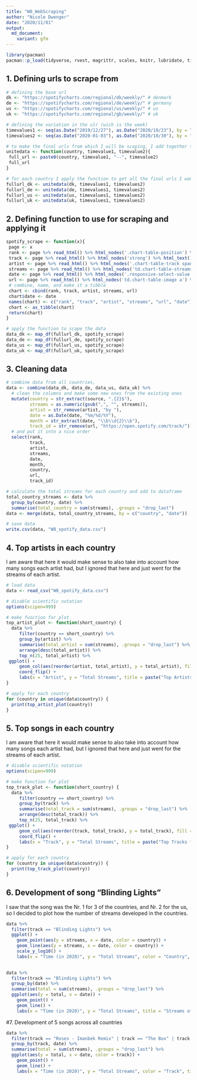 ```yaml
---
title: "W8_WebScraping"
author: "Nicole Dwenger"
date: "2020/11/01"
output:   
  md_document:
    variant: gfm
---
```


```r
library(pacman)
pacman::p_load(tidyverse, rvest, magrittr, scales, knitr, lubridate, tibble, gdata)
```

## 1. Defining urls to scrape from
```r

# defining the base url
dk <- "https://spotifycharts.com/regional/dk/weekly/" # denmark
de <- "https://spotifycharts.com/regional/de/weekly/" # germany
us <- "https://spotifycharts.com/regional/us/weekly/" # us
uk <- "https://spotifycharts.com/regional/gb/weekly/" # uk

# defining the variation in the ulr (wich is the week)
timevalues1 <- seq(as.Date("2019/12/27"), as.Date("2020/10/23"), by = "week")
timevalues2 <- seq(as.Date("2020-01-03"), as.Date("2020/10/30"), by = "week")

# to make the final urls from which I will be scaping, I add together the base + variation 
unitedata <- function(country, timevalue1, timevalue2){
 full_url <- paste0(country, timevalue1, "--", timevalue2)
 full_url
}

# for each country I apply the function to get all the final urls I want to scrape from
fullurl_dk <- unitedata(dk, timevalues1, timevalues2)
fullurl_de <- unitedata(de, timevalues1, timevalues2)
fullurl_us <- unitedata(us, timevalues1, timevalues2)
fullurl_uk <- unitedata(uk, timevalues1, timevalues2)

```

## 2. Defining function to use for scraping and applying it 
```r

spotify_scrape <- function(x){
 page <- x
 rank <- page %>% read_html() %>% html_nodes('.chart-table-position') %>% html_text() %>% as.data.frame()
 track <- page %>% read_html() %>% html_nodes('strong') %>% html_text() %>% as.data.frame()
 artist <- page %>% read_html() %>% html_nodes('.chart-table-track span') %>% html_text() %>% as.data.frame()
 streams <- page %>% read_html() %>% html_nodes('td.chart-table-streams') %>% html_text() %>% as.data.frame()
 date <- page %>% read_html() %>% html_nodes('.responsive-select-value') %>% html_text() %>% .[3] 
 url <- page %>% read_html() %>% html_nodes('td.chart-table-image a') %>% html_attr('href')
 # combine, name, and make it a tibble
 chart <- cbind(rank, track, artist, streams, url)
 chart$date <- date
 names(chart) <- c("rank", "track", "artist", "streams", "url", "date")
 chart <- as_tibble(chart)
 return(chart)
}

# apply the function to scape the data
data_dk <- map_df(fullurl_dk, spotify_scrape)
data_de <- map_df(fullurl_de, spotify_scrape)
data_us <- map_df(fullurl_us, spotify_scrape)
data_uk <- map_df(fullurl_uk, spotify_scrape)
```

## 3. Cleaning data
```r

# combine data from all countries, 
data <- combine(data_dk, data_de, data_us, data_uk) %>%
  # clean the columns and make some new ones from the existing ones
  mutate(country = str_extract(source, ".{2}$"),
         streams = as.numeric(gsub(",", "", streams)),
         artist = str_remove(artist, "by "),
         date = as.Date(date, "%m/%d/%Y"),
         month = str_extract(date, "\\b\\d{2}\\b"),
         track_id = str_remove(url, "https://open.spotify.com/track/")) %>%
  # and put it into a nice order
  select(rank,  
         track,
         artist,
         streams,
         date,
         month,
         country,
         url,
         track_id)

# calculate the total streams for each country and add to dataframe
total_country_streams <- data %>%
  group_by(country, date) %>%
  summarise(total_country = sum(streams), .groups = "drop_last")
data <- merge(data, total_country_streams, by = c("country", "date"))

# save data
write.csv(data, "W8_spotify_data.csv")

```

## 4. Top artists in each country
I am aware that here it would make sense to also take into account how many songs each artist had, but I ignored that here and just went for the streams of each artist. 
```r

# load data
data <- read_csv("W8_spotify_data.csv")

# disable scientific notation
options(scipen=999)

# make function for plot
top_artist_plot <- function(short_country) {
  data %>% 
     filter(country == short_country) %>%
     group_by(artist) %>% 
     summarise(total_artist = sum(streams), .groups = "drop_last") %>% 
     arrange(desc(total_artist)) %>%
     top_n(25, total_artist) %>%
 ggplot() +
     geom_col(aes(reorder(artist, total_artist), y = total_artist), fill = "lightblue3") +
     coord_flip() +
     labs(x = "Artist", y = "Total Streams", title = paste("Top Artists for Country:", short_country))
}

# apply for each country
for (country in unique(data$country)) {
  print(top_artist_plot(country))
}


```

## 5. Top songs in each country
I am aware that here it would make sense to also take into account how many songs each artist had, but I ignored that here and just went for the streams of each artist. 
```r

# disable scientific notation
options(scipen=999)

# make function for plot
top_track_plot <- function(short_country) {
  data %>% 
     filter(country == short_country) %>%
     group_by(track) %>% 
     summarise(total_track = sum(streams), .groups = "drop_last") %>% 
     arrange(desc(total_track)) %>%
     top_n(25, total_track) %>%
 ggplot() +
     geom_col(aes(reorder(track, total_track), y = total_track), fill = "lightcoral") +
     coord_flip() +
     labs(x = "Track", y = "Total Streams", title = paste("Top Tracks for Country:", short_country))
}

# apply for each country
for (country in unique(data$country)) {
  print(top_track_plot(country))
}


```

## 6. Development of song "Blinding Lights" 
I saw that the song was the Nr. 1 for 3 of the countries, and Nr. 2 for the us, so I decided to plot how the number of streams developed in the countries. 
```r
data %>%
  filter(track == "Blinding Lights") %>%
  ggplot() +
    geom_point(aes(y = streams, x = date, color = country)) +
    geom_line(aes(y = streams, x = date, color = country)) +
    scale_y_log10() +
    labs(x = "Time (in 2020)", y = "Total Streams", color = "Country", title = "Streams of 'Blindings Lights'")
    

data %>%
  filter(track == "Blinding Lights") %>%
  group_by(date) %>% 
  summarise(total = sum(streams), .groups = "drop_last") %>% 
  ggplot(aes(y = total, x = date)) +
    geom_point() +
    geom_line() +
    labs(x = "Time (in 2020)", y = "Total Streams", title = "Streams of 'Blindings Lights' across countries")


```

#7. Development of 5 songs across all countries
```r

data %>%
  filter(track == "Roses - Imanbek Remix" | track == "The Box" | track == "Blinding Lights" | track == "ROCKSTAR (feat. Roddy Ricch)" | track == "Dance Monkey") %>%
  group_by(track, date) %>% 
  summarise(total = sum(streams), .groups = "drop_last") %>%
  ggplot(aes(y = total, x = date, color = track)) +
    geom_point() +
    geom_line() +
    labs(x = "Time (in 2020)", y = "Total Streams", color = "Track", title = "Streams of 5 Top Tracks across countries")

```


